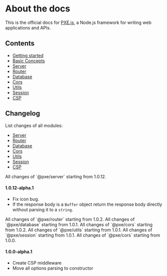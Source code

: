 
# About the docs
This is the official docs for [PXE.js](https://github.com/pxe-js), a Node.js framework for writing web applications and APIs.

## Contents
- [Getting started](/docs/getting-started)
- [Basic Concepts](/docs/basic-concepts)
- [Server](/docs/server)
- [Router](/docs/router)
- [Database](/docs/database)
- [Cors](/docs/cors)
- [Utils](/docs/utils)
- [Session](/docs/session)
- [CSP](/docs/csp)

## Changelog
List changes of all modules:
- [Server](#server)
- [Router](#router)
- [Database](#database)
- [Cors](#cors)
- [Utils](#utils)
- [Session](#session)
- [CSP](#csp)

<HLink content="Server" type="###" />
All changes of `@pxe/server` starting from 1.0.12.

#### 1.0.12-alpha.1
- Fix icon bug.
- If the response body is a `Buffer` object return the response body directly without parsing it to a `string`.

<HLink content="Router" type="###" />
All changes of `@pxe/router` starting from 1.0.2.

<HLink content="Database" type="###" />
All changes of `@pxe/database` starting from 1.0.1.

<HLink content="Cors" type="###" />
All changes of `@pxe/cors` starting from 1.0.2.

<HLink content="Utils" type="###" />
All changes of `@pxe/utils` starting from 1.0.1.

<HLink content="Session" type="###" />
All changes of `@pxe/session` starting from 1.0.1.

<HLink content="CSP" type="###" />
All changes of `@pxe/cors` starting from 1.0.0.

#### 1.0.0-alpha.1
- Create CSP middleware
- Move all options parsing to constructor